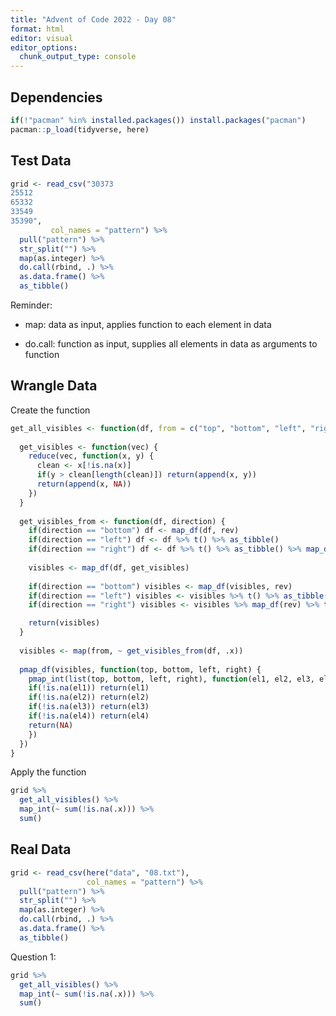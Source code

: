 ```yaml
---
title: "Advent of Code 2022 - Day 08"
format: html
editor: visual
editor_options: 
  chunk_output_type: console
---
```


## Dependencies

```r
if(!"pacman" %in% installed.packages()) install.packages("pacman") 
pacman::p_load(tidyverse, here)
```

## Test Data

```r
grid <- read_csv("30373
25512
65332
33549
35390",
         col_names = "pattern") %>% 
  pull("pattern") %>% 
  str_split("") %>% 
  map(as.integer) %>% 
  do.call(rbind, .) %>% 
  as.data.frame() %>% 
  as_tibble()
```

Reminder:

-   map: data as input, applies function to each element in data

-   do.call: function as input, supplies all elements in data as arguments to function

## Wrangle Data

Create the function

```r
get_all_visibles <- function(df, from = c("top", "bottom", "left", "right")) {
  
  get_visibles <- function(vec) {
    reduce(vec, function(x, y) {
      clean <- x[!is.na(x)]
      if(y > clean[length(clean)]) return(append(x, y))
      return(append(x, NA))
    })
  }
  
  get_visibles_from <- function(df, direction) {
    if(direction == "bottom") df <- map_df(df, rev)
    if(direction == "left") df <- df %>% t() %>% as_tibble()
    if(direction == "right") df <- df %>% t() %>% as_tibble() %>% map_df(rev)
    
    visibles <- map_df(df, get_visibles)
    
    if(direction == "bottom") visibles <- map_df(visibles, rev)
    if(direction == "left") visibles <- visibles %>% t() %>% as_tibble()
    if(direction == "right") visibles <- visibles %>% map_df(rev) %>% t() %>% as_tibble()

    return(visibles)
  }
  
  visibles <- map(from, ~ get_visibles_from(df, .x))
  
  pmap_df(visibles, function(top, bottom, left, right) {
    pmap_int(list(top, bottom, left, right), function(el1, el2, el3, el4) {
    if(!is.na(el1)) return(el1) 
    if(!is.na(el2)) return(el2) 
    if(!is.na(el3)) return(el3) 
    if(!is.na(el4)) return(el4)
    return(NA)
    })
  })
}
```

Apply the function

```r
grid %>% 
  get_all_visibles() %>% 
  map_int(~ sum(!is.na(.x))) %>% 
  sum()
```

## Real Data

```r
grid <- read_csv(here("data", "08.txt"),
                 col_names = "pattern") %>% 
  pull("pattern") %>% 
  str_split("") %>% 
  map(as.integer) %>% 
  do.call(rbind, .) %>% 
  as.data.frame() %>% 
  as_tibble()
```

Question 1:

```r
grid %>% 
  get_all_visibles() %>% 
  map_int(~ sum(!is.na(.x))) %>% 
  sum()
```
